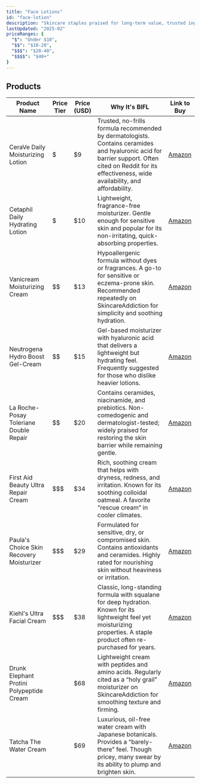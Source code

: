 ```yaml
---
title: "Face Lotions"
id: "face-lotion"
description: "Skincare staples praised for long-term value, trusted ingredients, and repeat repurchases."
lastUpdated: "2025-02"
priceRanges: {
  "$": "Under $10",
  "$$": "$10-20",
  "$$$": "$20-40",
  "$$$$": "$40+"
}
---
```


## Products

| Product Name | Price Tier | Price (USD) | Why It's BIFL | Link to Buy |
|--------------|------------|-------------|---------------|-------------|
| CeraVe Daily Moisturizing Lotion | $ | $9 | Trusted, no-frills formula recommended by dermatologists. Contains ceramides and hyaluronic acid for barrier support. Often cited on Reddit for its effectiveness, wide availability, and affordability. | [Amazon](https://www.amazon.com/dp/B000YJ2SLG?tag=buywhoa-20) |
| Cetaphil Daily Hydrating Lotion | $ | $10 | Lightweight, fragrance-free moisturizer. Gentle enough for sensitive skin and popular for its non-irritating, quick-absorbing properties. | [Amazon](https://www.amazon.com/dp/B014D0DA08?tag=buywhoa-20) |
| Vanicream Moisturizing Cream | $$ | $13 | Hypoallergenic formula without dyes or fragrances. A go-to for sensitive or eczema-prone skin. Recommended repeatedly on SkincareAddiction for simplicity and soothing hydration. | [Amazon](https://www.amazon.com/dp/B000Q67QUA?tag=buywhoa-20) |
| Neutrogena Hydro Boost Gel-Cream | $$ | $15 | Gel-based moisturizer with hyaluronic acid that delivers a lightweight but hydrating feel. Frequently suggested for those who dislike heavier lotions. | [Amazon](https://www.amazon.com/dp/B00NR1YQK4?tag=buywhoa-20) |
| La Roche-Posay Toleriane Double Repair | $$ | $20 | Contains ceramides, niacinamide, and prebiotics. Non-comedogenic and dermatologist-tested; widely praised for restoring the skin barrier while remaining gentle. | [Amazon](https://www.amazon.com/dp/B01M1HIIUT?tag=buywhoa-20) |
| First Aid Beauty Ultra Repair Cream | $$$ | $34 | Rich, soothing cream that helps with dryness, redness, and irritation. Known for its soothing colloidal oatmeal. A favorite “rescue cream” in cooler climates. | [Amazon](https://www.amazon.com/dp/B004G8QETS?tag=buywhoa-20) |
| Paula's Choice Skin Recovery Moisturizer | $$$ | $29 | Formulated for sensitive, dry, or compromised skin. Contains antioxidants and ceramides. Highly rated for nourishing skin without heaviness or irritation. | [Amazon](https://www.amazon.com/dp/B00L3OY0XS?tag=buywhoa-20) |
| Kiehl's Ultra Facial Cream | $$$ | $38 | Classic, long-standing formula with squalane for deep hydration. Known for its lightweight feel yet moisturizing properties. A staple product often re-purchased for years. | [Amazon](https://www.amazon.com/dp/B003UMN24G?tag=buywhoa-20) |
| Drunk Elephant Protini Polypeptide Cream | $$$$ | $68 | Lightweight cream with peptides and amino acids. Regularly cited as a “holy grail” moisturizer on SkincareAddiction for smoothing texture and firming. | [Amazon](https://www.amazon.com/dp/B078G8ZG5R?tag=buywhoa-20) |
| Tatcha The Water Cream | $$$$ | $69 | Luxurious, oil-free water cream with Japanese botanicals. Provides a “barely-there” feel. Though pricey, many swear by its ability to plump and brighten skin. | [Amazon](https://www.amazon.com/dp/B071L1P5S1?tag=buywhoa-20) |